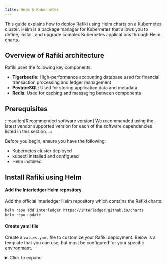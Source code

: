 ```yaml
---
title: Helm & Kubernetes
---
```



This guide explains how to deploy Rafiki using Helm charts on a Kubernetes cluster. Helm is a package manager for Kubernetes that allows you to define, install, and upgrade complex Kubernetes applications through Helm charts.

## Overview of Rafiki architecture

Rafiki uses the following key components:

- **Tigerbeetle**: High-performance accounting database used for financial transaction processing and ledger management
- **PostgreSQL**: Used for storing application data and metadata
- **Redis**: Used for caching and messaging between components

## Prerequisites

:::caution[Recommended software version]
We recommended using the latest vendor supported version for each of the software dependencies listed in this section.
:::

Before you begin, ensure you have the following:

- <LinkOut href='https://kubernetes.io/'>Kubernetes</LinkOut> cluster deployed
- <LinkOut href='https://kubernetes.io/docs/tasks/tools/'>kubectl</LinkOut> installed
  and configured
- <LinkOut href='https://helm.sh/docs/intro/install/'>Helm</LinkOut> installed

## Install Rafiki using Helm

#### Add the Interledger Helm repository

Add the official Interledger Helm repository which contains the Rafiki charts:

```bash
helm repo add interledger https://interledger.github.io/charts
helm repo update
```

#### Create yaml file

Create a `values.yaml` file to customize your Rafiki deployment. Below is a template that you can use, but must be configured for your specific environment.

<details>
<summary>Click to expand</summary>
```yaml
# Rafiki values.yaml for Kubernetes deployment

# =====================================================================

# REQUIRED CONFIGURATION:

# The following sections contain values that MUST be customized

# for your specific environment before deployment

# =====================================================================

# Global settings

global:
imageRegistry: "" # OPTIONAL: Specify if using a private registry
imagePullSecrets: [] # REQUIRED: If using private registry, add your pull secrets here
storageClass: "" # REQUIRED: Set to your cluster's storage class

# Backend service configuration

backend:
enabled: true
image:
repository: ghcr.io/interledger/rafiki/backend
tag: latest # REQUIRED: Change to specific version for production
pullPolicy: IfNotPresent
replicaCount: 1 # CONSIDER: Adjust based on your load requirements
resources:
requests:
cpu: 100m
memory: 256Mi
limits:
cpu: 500m
memory: 512Mi
service:
type: ClusterIP # CONSIDER: May need LoadBalancer or NodePort depending on your setup
port: 3000
ingress:
enabled: false # REQUIRED: Set to true if exposing outside the cluster
annotations: {} # REQUIRED: Add annotations for your ingress controller (nginx, traefik, etc.)
hosts: - host: rafiki-backend.local # REQUIRED: Change to your actual domain
paths: ["/"]
tls: [] # REQUIRED: Configure if using HTTPS
env: # Environment variables for backend
NODE_ENV: production
DATABASE_URL: "postgresql://postgres:postgres@rafiki-postgresql:5432/rafiki" # REQUIRED: Update credentials
REDIS_URL: "redis://rafiki-redis:6379" # REQUIRED: Update if using auth with Redis
AUTH_SERVER_GRANT_TYPES: "authorization_code,refresh_token"
AUTH_SERVER_DOMAIN: "http://rafiki-auth-server" # REQUIRED: Update to your auth server URL
OPEN_PAYMENTS_URL: "https://wallet.example.com/open-payments" # REQUIRED: Update to your Open Payments URL # TigerBeetle configuration
USE_TIGERBEETLE: "true" # REQUIRED: Enable TigerBeetle for accounting
TIGERBEETLE_CLUSTER_ID: "0" # REQUIRED: Must match tigerbeetle.config.clusterID
TIGERBEETLE_REPLICA_ADDRESSES: "tigerbeetle-0.tigerbeetle:3004,tigerbeetle-1.tigerbeetle:3004,tigerbeetle-2.tigerbeetle:3004" # REQUIRED: List all TigerBeetle replicas

# Auth server configuration

authServer:
enabled: true
image:
repository: ghcr.io/interledger/rafiki/auth
tag: latest # REQUIRED: Change to specific version for production
pullPolicy: IfNotPresent
replicaCount: 1 # CONSIDER: Adjust based on your load requirements
resources:
requests:
cpu: 100m
memory: 256Mi
limits:
cpu: 500m
memory: 512Mi
service:
type: ClusterIP # CONSIDER: May need LoadBalancer or NodePort depending on your setup
port: 3001
ingress:
enabled: false # REQUIRED: Set to true if exposing outside the cluster
annotations: {} # REQUIRED: Add annotations for your ingress controller
hosts: - host: rafiki-auth.local # REQUIRED: Change to your actual domain
paths: ["/"]
tls: [] # REQUIRED: Configure if using HTTPS
env:
NODE_ENV: production
DATABASE_URL: "postgresql://postgres:postgres@rafiki-postgresql:5432/rafiki" # REQUIRED: Update credentials
REDIS_URL: "redis://rafiki-redis:6379" # REQUIRED: Update if using auth with Redis
BACKEND_URL: "http://rafiki-backend:3000" # REQUIRED: Must match your backend service name

# Frontend configuration

frontend:
enabled: true
image:
repository: ghcr.io/interledger/rafiki/frontend
tag: latest # REQUIRED: Change to specific version for production
pullPolicy: IfNotPresent
replicaCount: 1
resources:
requests:
cpu: 100m
memory: 128Mi
limits:
cpu: 200m
memory: 256Mi
service:
type: ClusterIP # CONSIDER: May need LoadBalancer or NodePort depending on your setup
port: 3002
ingress:
enabled: false # REQUIRED: Set to true and configure for user access
annotations: {} # REQUIRED: Add annotations for your ingress controller
hosts: - host: rafiki.local # REQUIRED: Change to your actual domain
paths: ["/"]
tls: [] # REQUIRED: Configure if using HTTPS
env:
NODE_ENV: production
BACKEND_URL: "http://rafiki-backend:3000" # REQUIRED: Must match your backend service configuration
AUTH_SERVER_URL: "http://rafiki-auth-server:3001" # REQUIRED: Must match your auth server configuration

# Connector configuration

connector:
enabled: true
image:
repository: ghcr.io/interledger/rafiki/connector
tag: latest # REQUIRED: Change to specific version for production
pullPolicy: IfNotPresent
replicaCount: 1 # CONSIDER: Adjust based on your traffic needs
resources:
requests:
cpu: 200m
memory: 256Mi
limits:
cpu: 1000m
memory: 512Mi
service:
type: ClusterIP
port: 3003
env:
NODE_ENV: production
DATABASE_URL: "postgresql://postgres:postgres@rafiki-postgresql:5432/rafiki" # REQUIRED: Update credentials
REDIS_URL: "redis://rafiki-redis:6379" # REQUIRED: Update if using auth with Redis
BACKEND_URL: "http://rafiki-backend:3000" # REQUIRED: Must match your backend service name
ILP_ADDRESS: "test.rafiki" # REQUIRED: Set to your production ILP address
CONNECTOR_URL: "http://0.0.0.0:3003" # REQUIRED: Set to your connector's publicly accessible URL for ILP peers # TigerBeetle configuration
USE_TIGERBEETLE: "true" # REQUIRED: Enable TigerBeetle for accounting
TIGERBEETLE_CLUSTER_ID: "0" # REQUIRED: Must match tigerbeetle.config.clusterID
TIGERBEETLE_REPLICA_ADDRESSES: "tigerbeetle-0.tigerbeetle:3004,tigerbeetle-1.tigerbeetle:3004,tigerbeetle-2.tigerbeetle:3004" # REQUIRED: List all TigerBeetle replicas

# PostgreSQL configuration

postgresql:
enabled: true # Set to false if using external PostgreSQL
auth:
username: postgres # REQUIRED: Change for production
password: postgres # REQUIRED: Change for production - USE A STRONG PASSWORD
database: rafiki
primary:
persistence:
enabled: true
size: 8Gi # REQUIRED: Adjust based on your data volume
service:
ports:
postgresql: 5432

# Redis configuration

redis:
enabled: true # Set to false if using external Redis
architecture: standalone # CONSIDER: Use replication for production
auth:
enabled: false # REQUIRED: Set to true and configure password for production
password: "" # REQUIRED: Set a strong password if auth is enabled
master:
persistence:
enabled: true
size: 8Gi # REQUIRED: Adjust based on your data volume
service:
ports:
redis: 6379

# Monitoring

monitoring:
enabled: false # CONSIDER: Enable for production environments
prometheus:
enabled: false # CONSIDER: Enable for production monitoring
grafana:
enabled: false # CONSIDER: Enable for production dashboards

# Persistence configuration for data that needs to be persisted

persistence:
enabled: true
storageClass: "" # REQUIRED: Set to your cluster's storage class
accessMode: ReadWriteOnce
size: 10Gi # REQUIRED: Adjust based on your data volume

# Security settings

securityContext:
enabled: true
runAsUser: 1000
runAsGroup: 1000
fsGroup: 1000

# Pod Security settings

podSecurityContext:
enabled: true

# Network policy settings

networkPolicy:
enabled: false # CONSIDER: Enable for production to restrict pod communication

# Configure service accounts

serviceAccount:
create: true
name: "rafiki" # REQUIRED: Change if conflicts with existing service accounts
annotations: {} # REQUIRED: Add annotations if using IAM roles for service accounts

# Configure pod disruption budget

podDisruptionBudget:
enabled: false # CONSIDER: Enable for production for high availability
minAvailable: 1

# Resource requests and limits for init containers

initContainers:
resources:
requests:
cpu: 100m
memory: 128Mi
limits:
cpu: 200m
memory: 256Mi

# =====================================================================

# TIGERBEETLE CONFIGURATION:

# Configuration for TigerBeetle as the accounting database

# =====================================================================

tigerbeetle:
enabled: true # REQUIRED: Set to true to use TigerBeetle for accounting
image:
repository: ghcr.io/tigerbeetle/tigerbeetle
tag: 0.14.2 # REQUIRED: Check for the latest compatible version
pullPolicy: IfNotPresent
replicaCount: 3 # REQUIRED: For production, use at least 3 replicas for consensus
resources:
requests:
cpu: 500m
memory: 1Gi
limits:
cpu: 2000m
memory: 4Gi
service:
type: ClusterIP
port: 3004
persistence:
enabled: true
storageClass: "" # REQUIRED: Set to your cluster's storage class
size: 20Gi # REQUIRED: Adjust based on expected transaction volume
accessMode: ReadWriteOnce
config:
clusterID: 0 # REQUIRED: Set a unique cluster ID
replicaCount: 3 # Should match replicaCount above # For consensus algorithm (1f+1 redundancy where f is number of failures tolerated) # 1 replica: 0 fault tolerance # 3 replicas: 1 fault tolerance (recommended minimum for production) # 5 replicas: 2 fault tolerance (recommended for critical systems)

````

Save this file as `values.yaml` in your working directory.

</details>

#### Configure environment variables

Each Rafiki service can be configured via environment variables. Below are the main environment variables for each service:

<details>
<summary>Auth service</summary>

The Rafiki `auth` service is responsible for handling authentication and authorization for your application. It connects to a Postgres database to store auth-related resources and a Redis database for storing session data. See [Auth service](/integration/deployment/services/auth-service/) for more information.

Ports exposed:

- 3003 (`ADMIN_PORT`) is used for the Auth Admin API
- 3006 (`AUTH_PORT`) is used for the Open Payments authorization server

:::caution[Running Rafiki behind a proxy]
If you plan to run your Rafiki instance behind a proxy, you must set the `TRUST_PROXY` variable to `true`
:::

<AuthEnv />
</details>

<details>
<summary>Backend service</summary>

The Rafiki `backend` service handles business logic and external communication. It exposes the Open Payments APIs and an Interledger connector for sending and receiving packets. It connects to a Redis database for caching, a Postgres database for Open Payments resources, and TigerBeetle for accounting liquidity. See [Backend service](/integration/deployment/services/backend-service) for more information.

:::note[TigerBeetle or Postgres for accounting database]
TigerBeetle is recommended, but if you would rather use Postgres as an accounting database make sure to set `USE_TIGERBEETLE` to false.
:::

Ports exposed:

- 3000 (`OPEN_PAYMENTS_PORT`) is used for the Open Payments resource server
- 3001 (`ADMIN_PORT`) is used for the Backend Admin API
- 3002 (`CONNECTOR_PORT`) is used for the ILP connector to send and receive ILP packets

<BackEnv />
</details>

<details>
<summary>Frontend service</summary>

The Rafiki `frontend` service provides an internal admin interface for managing your Rafiki instance. It communicates with the Backend Admin API to facilitate administrative tasks. See [Frontend service](/integration/deployment/services/frontend-service) for more information.

Ports exposed:

- 3005 (`PORT`) is used to host the Rafiki Admin app

<FrontEnv />
</details>

#### Install Rafiki

Install Rafiki using the following command:

```bash
helm install rafiki interledger/rafiki -f values.yaml
````

This will deploy all Rafiki components to your Kubernetes cluster with the configurations specified in your `values.yaml` file.

If you want to install to a specific namespace:

```bash
kubectl create namespace rafiki
helm install rafiki interledger/rafiki -f values.yaml -n rafiki
```

#### Verify the deployment

Check the status of your deployment with the following commands:

```bash
# Check all resources deployed by Helm
helm status rafiki

# Check the running pods
kubectl get pods

# Check the deployed services
kubectl get services
```

## Configure ingress with NGINX Ingress Controller

To expose Rafiki services outside the cluster using NGINX Ingress Controller:

#### Install NGINX Ingress Controller

If you don't already have NGINX Ingress Controller installed, you can install it using Helm:

```bash
# Add the ingress-nginx repository
helm repo add ingress-nginx https://kubernetes.github.io/ingress-nginx
helm repo update

# Install the ingress-nginx controller
helm install nginx-ingress ingress-nginx/ingress-nginx \
  --set controller.publishService.enabled=true
```

Wait for the Load Balancer to be provisioned:

```bash
kubectl get services -w nginx-ingress-ingress-nginx-controller
```

#### Configure DNS

Once the Load Balancer has an external IP or hostname assigned, create DNS records:

- `auth.example.com` pointing to the Load Balancer IP/hostname
- `backend.example.com` pointing to the Load Balancer IP/hostname

#### Configure Rafiki with ingress

Create or update your `values.yaml` file with the following ingress configuration:

```yaml
ingress:
  enabled: true
  # Use the NGINX Ingress Controller class
  className: nginx
  annotations:
    # Required NGINX annotations
    nginx.ingress.kubernetes.io/proxy-buffer-size: '128k'
    nginx.ingress.kubernetes.io/ssl-redirect: 'true'
    nginx.ingress.kubernetes.io/proxy-body-size: '50m'
    # If using cert-manager for TLS
    cert-manager.io/cluster-issuer: letsencrypt-prod

  # Auth Server ingress configuration
  authServer:
    enabled: true
    hosts:
      - host: auth.example.com
        paths:
          - path: /
            pathType: Prefix
    tls:
      - secretName: auth-tls-secret
        hosts:
          - auth.example.com

  # Backend API ingress configuration
  backendApi:
    enabled: true
    hosts:
      - host: backend.example.com
        paths:
          - path: /
            pathType: Prefix
    tls:
      - secretName: backend-tls-secret
        hosts:
          - backend.example.com
```

#### Apply the configuration

Apply your updated configuration:

```bash
helm upgrade rafiki interledger/rafiki -f values.yaml
```

#### Verify ingress configuration

Check if your ingress resources were created correctly:

```bash
kubectl get ingress
```

You should find entries for the auth server and backend API ingress resources.

## Port forwarding

If you don't want to use ingress to access Rafiki services, you can use port forwarding to directly access the services:

| Service     | Port-Forward Command                                     |
| ----------- | -------------------------------------------------------- |
| Auth Server | `kubectl port-forward svc/rafiki-auth-server 3000:3000`  |
| Backend API | `kubectl port-forward svc/rafiki-backend-api 3001:3001`  |
| Admin UI    | `kubectl port-forward svc/rafiki-backend-api 3001:3001`  |
| PostgreSQL  | `kubectl port-forward svc/rafiki-postgresql 5432:5432`   |
| Redis       | `kubectl port-forward svc/rafiki-redis-master 6379:6379` |

## TLS configuration

To enable TLS for secure communications:

```yaml
global:
  tls:
    enabled: true
    # Use this if you're using cert-manager
    certManager:
      enabled: true
      clusterIssuer: letsencrypt-prod
    # Or provide your own certificates
    certificates:
      authServer:
        cert: |
          -----BEGIN CERTIFICATE-----
          ...
          -----END CERTIFICATE-----
        key: |
          -----BEGIN PRIVATE KEY-----
          ...
          -----END PRIVATE KEY-----
      backendApi:
        cert: |
          -----BEGIN CERTIFICATE-----
          ...
          -----END CERTIFICATE-----
        key: |
          -----BEGIN PRIVATE KEY-----
          ...
          -----END PRIVATE KEY-----
```

## Resource limits

Configure resource limits for Rafiki components:

```yaml
components:
  authServer:
    resources:
      limits:
        cpu: 500m
        memory: 512Mi
      requests:
        cpu: 100m
        memory: 256Mi

  backendApi:
    resources:
      limits:
        cpu: 500m
        memory: 512Mi
      requests:
        cpu: 100m
        memory: 256Mi

  # Configure other components similarly
```

## Upgrade Rafiki

To upgrade your Rafiki deployment to a newer version:

```bash
# Update the Helm repository
helm repo update

# Upgrade Rafiki
helm upgrade rafiki interledger/rafiki -f values.yaml
```

## Uninstall Rafiki

To uninstall Rafiki from your cluster:

```bash
helm uninstall rafiki
```

Note that this won't delete <LinkOut href='https://kubernetes.io/docs/concepts/storage/persistent-volumes/'>Persistent Volume Claims (PVC)</LinkOut> created by the PostgreSQL and Redis deployments. If you want to delete them as well:

```bash
kubectl delete pvc -l app.kubernetes.io/instance=rafiki
```

## Troubleshooting

### Check pod logs

If a component isn't working correctly, you can check its logs:

```bash
# List all pods
kubectl get pods

# Check logs for a specific pod
kubectl logs pod/rafiki-auth-server-0
```

### Check resources and logs

```bash
# List pods and their status
kubectl get pods

# Check logs for a specific pod
kubectl logs pod/rafiki-auth-server-0

# Get details about a pod
kubectl describe pod/rafiki-auth-server-0

# Check services and their endpoints
kubectl get services

# Check Persistent Volume Claims
kubectl get pvc

# Check ingress resources
kubectl get ingress
```

## Common issues

### Database connection errors

1. Check if PostgreSQL pods are running:
   ```
   kubectl get pods -l app.kubernetes.io/name=postgresql
   ```
2. Check PostgreSQL logs:
   ```
   kubectl logs pod/rafiki-postgresql-0
   ```
3. Verify that the database passwords match those in your `values.yaml`

### Tigerbeetle initialization failures

1.  Check Tigerbeetle logs:
    ```
    kubectl logs pod/tigerbeetle-0
    ```
2.  Ensure that the PVC for Tigerbeetle has been created correctly
    ```
    kubectl get pvc -l app.kubernetes.io/name=tigerbeetle
    ```
3.  Verify that the cluster ID is consistent across all components

### Ingress issues

1.  Verify NGINX Ingress Controller is running:
    ```
    kubectl get pods -n ingress-nginx
    ```
2.  Check if your DNS records are correctly pointing to the ingress controller's external IP
3.  Check the ingress resource:
    ```
    kubectl get ingress
    ```
4.  Check ingress controller logs:
    ```
    kubectl logs -n ingress-nginx deploy/nginx-ingress-ingress-nginx-controller
    ```
5.  Verify that TLS secrets exist if HTTPS is enabled:
    ```
    kubectl get secrets
    ```

### TLS certificate problems

1.  If using cert-manager, check if certificates are properly issued:
    ```
    kubectl get certificates
    ```
2.  Check certificate status:
    ```
    kubectl describe certificate [certificate-name]
    ```
3.  Check cert-manager logs:
    ```
    kubectl logs -n cert-manager deploy/cert-manager
    ```

### Service unavailable

1.  Check if services are running:
    ```
    kubectl get services
    ```
2.  Verify pod health:
    ```
    kubectl describe pod [pod-name]
    ```
3.  Check for resource constraints:
    ```
    kubectl top pods
    ```

### Connectivity between components

1.  Ensure all required services are running:
    ```
    kubectl get services
    ```
2.  Verify service endpoints:
    ```
    kubectl get endpoints
    ```
3.  Test connectivity between pods using temporary debugging pods:
    ```
    kubectl run -it --rm debug --image=busybox -- sh
    # Inside the pod
    wget -q -O- http://rafiki-auth-server:3000/health
    ```

## Security considerations

When deploying Rafiki in production, consider the following security practices:

- **Use secure passwords**: Replace all default passwords with strong, unique passwords
- **Enable TLS**: Use HTTPS for all external communications
- **Implement network policies**: Use Kubernetes network policies to restrict traffic between pods
- **Use RBAC**: Use Kubernetes Role-Based Access Control to limit access to your cluster
- **Use secrets management**: Consider using a secrets management solution
- **Perform regular updates**: Keep your Rafiki deployment updated

## Backup and recovery

### Database backup

#### PostgreSQL backup

To create a backup of your PostgreSQL database:

```bash
# Forward PostgreSQL port to local machine
kubectl port-forward svc/rafiki-postgresql 5432:5432

# Use pg_dump to create a backup
pg_dump -h localhost -U rafiki -d rafiki > rafiki_pg_backup.sql
```

#### Tigerbeetle backup

Tigerbeetle is designed to be fault-tolerant with its replication mechanism. However, to create a backup of Tigerbeetle data, you can use the following approach:

```bash
# Create a snapshot of the Tigerbeetle PVC
kubectl get pvc tigerbeetle-data-tigerbeetle-0 -o yaml > tigerbeetle-pvc.yaml

# Create a volume snapshot
cat <<EOF | kubectl apply -f -
apiVersion: snapshot.storage.k8s.io/v1
kind: VolumeSnapshot
metadata:
  name: tigerbeetle-snapshot
spec:
  volumeSnapshotClassName: csi-hostpath-snapclass
  source:
    persistentVolumeClaimName: tigerbeetle-data-tigerbeetle-0
EOF
```

:::note
The above example assumes you have a <LinkOut href='https://kubernetes.io/docs/concepts/storage/volumes/#csi'>Container Storage Interface (CSI)</LinkOut> driver capable of volume snapshots. Adjust the `volumeSnapshotClassName` according to your cluster setup.
:::

### Database recovery

#### PostgreSQL recovery

To restore from a PostgreSQL backup:

```bash
# Forward PostgreSQL port to local machine
kubectl port-forward svc/rafiki-postgresql 5432:5432

# Use psql to restore from backup
psql -h localhost -U rafiki -d rafiki < rafiki_pg_backup.sql
```

#### Tigerbeetle recovery

To restore Tigerbeetle from a snapshot:

```bash wrap
# Create a new PVC from the snapshot
cat <<EOF | kubectl apply -f -
apiVersion: v1
kind: PersistentVolumeClaim
metadata:
  name: tigerbeetle-data-restored
spec:
  dataSource:
    name: tigerbeetle-snapshot
    kind: VolumeSnapshot
    apiGroup: snapshot.storage.k8s.io
  accessModes:
    - ReadWriteOnce
  resources:
    requests:
      storage: 10Gi
EOF

# Update the Tigerbeetle StatefulSet to use the restored PVC
kubectl patch statefulset tigerbeetle -p '{"spec":{"template":{"spec":{"volumes":[{"name":"data","persistentVolumeClaim":{"claimName":"tigerbeetle-data-restored"}}]}}}}'
```

## High availability configuration

For production environments requiring high availability:

```yaml
components:
  authServer:
    replicaCount: 3
    podDisruptionBudget:
      enabled: true
      minAvailable: 2

  backendApi:
    replicaCount: 3
    podDisruptionBudget:
      enabled: true
      minAvailable: 2

  engineServer:
    replicaCount: 3
    podDisruptionBudget:
      enabled: true
      minAvailable: 2

  # Configure other components similarly

postgresql:
  architecture: replication
  replication:
    enabled: true
    readReplicas: 2

redis:
  cluster:
    enabled: true
    slaveCount: 2

tigerbeetle:
  replicaCount: 3 # Use multiple replicas for fault tolerance
  persistence:
    enabled: true
    size: 20Gi # Larger storage for production
  resources:
    limits:
      cpu: 1000m
      memory: 2Gi
    requests:
      cpu: 500m
      memory: 1Gi
```

This configuration sets up multiple replicas for each Rafiki component and enables replication for both PostgreSQL, Redis, and Tigerbeetle.
